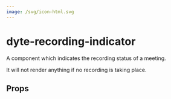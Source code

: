 ```yaml
---
image: /svg/icon-html.svg
---
```


# dyte-recording-indicator

A component which indicates the recording status of a meeting.

It will not render anything if no recording is taking place.

## Props

<PropsTable of="dyte-recording-indicator" />
